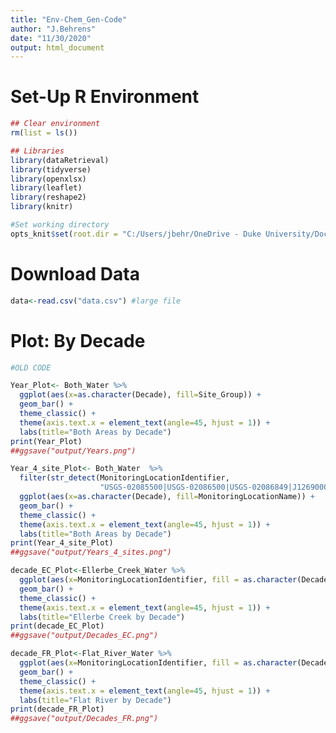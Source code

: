 ```yaml
---
title: "Env-Chem_Gen-Code"
author: "J.Behrens"
date: "11/30/2020"
output: html_document
---
```


# Set-Up R Environment
```r
## Clear environment
rm(list = ls())

## Libraries
library(dataRetrieval)
library(tidyverse)
library(openxlsx)
library(leaflet)                                           
library(reshape2)
library(knitr)

#Set working directory
opts_knit$set(root.dir = "C:/Users/jbehr/OneDrive - Duke University/Documents/5. R/General_Env_Chem")
```

# Download Data

```r

data<-read.csv("data.csv") #large file


```

# Plot: By Decade

```r

#OLD CODE

Year_Plot<- Both_Water %>% 
  ggplot(aes(x=as.character(Decade), fill=Site_Group)) +
  geom_bar() +
  theme_classic() + 
  theme(axis.text.x = element_text(angle=45, hjust = 1)) + 
  labs(title="Both Areas by Decade")
print(Year_Plot)
##ggsave("output/Years.png")

Year_4_site_Plot<- Both_Water  %>% 
  filter(str_detect(MonitoringLocationIdentifier, 
                    "USGS-02085500|USGS-02086500|USGS-02086849|J1269000")) %>% 
  ggplot(aes(x=as.character(Decade), fill=MonitoringLocationName)) +
  geom_bar() +
  theme_classic() + 
  theme(axis.text.x = element_text(angle=45, hjust = 1)) + 
  labs(title="Both Areas by Decade")
print(Year_4_site_Plot)
##ggsave("output/Years_4_sites.png")

decade_EC_Plot<-Ellerbe_Creek_Water %>% 
  ggplot(aes(x=MonitoringLocationIdentifier, fill = as.character(Decade))) +
  geom_bar() +
  theme_classic() + 
  theme(axis.text.x = element_text(angle=45, hjust = 1)) + 
  labs(title="Ellerbe Creek by Decade")
print(decade_EC_Plot)
##ggsave("output/Decades_EC.png")

decade_FR_Plot<-Flat_River_Water %>% 
  ggplot(aes(x=MonitoringLocationIdentifier, fill = as.character(Decade))) +
  geom_bar() +
  theme_classic() + 
  theme(axis.text.x = element_text(angle=45, hjust = 1)) + 
  labs(title="Flat River by Decade")
print(decade_FR_Plot)
##ggsave("output/Decades_FR.png")
```